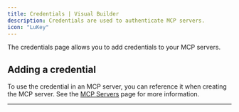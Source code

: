 ```yaml
---
title: Credentials | Visual Builder
description: Credentials are used to authenticate MCP servers.
icon: "LuKey"
---
```


The credentials page allows you to add credentials to your MCP servers.

## Adding a credential

<Snippet file="multi-agent-framework/add-a-credential.mdx" />

To use the credential in an MCP server, you can reference it when creating the MCP server. See the [MCP Servers](/visual-builder/mcp-servers) page for more information.

---
